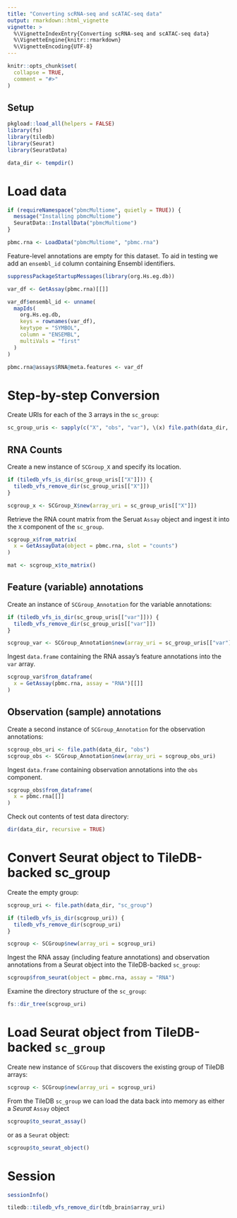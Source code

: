 ```yaml
---
title: "Converting scRNA-seq and scATAC-seq data"
output: rmarkdown::html_vignette
vignette: >
  %\VignetteIndexEntry{Converting scRNA-seq and scATAC-seq data}
  %\VignetteEngine{knitr::rmarkdown}
  %\VignetteEncoding{UTF-8}
---
```


```r
knitr::opts_chunk$set(
  collapse = TRUE,
  comment = "#>"
)
```

## Setup

```r
pkgload::load_all(helpers = FALSE)
library(fs)
library(tiledb)
library(Seurat)
library(SeuratData)

data_dir <- tempdir()
```

# Load data

```r
if (requireNamespace("pbmcMultiome", quietly = TRUE)) {
  message("Installing pbmcMultiome")
  SeuratData::InstallData("pbmcMultiome")
}
```

```r
pbmc.rna <- LoadData("pbmcMultiome", "pbmc.rna")
```

Feature-level annotations are empty for this dataset. To aid in testing we add an `ensembl_id` column containing Ensembl identifiers.

```r
suppressPackageStartupMessages(library(org.Hs.eg.db))

var_df <- GetAssay(pbmc.rna)[[]]

var_df$ensembl_id <- unname(
  mapIds(
    org.Hs.eg.db,
    keys = rownames(var_df),
    keytype = "SYMBOL",
    column = "ENSEMBL",
    multiVals = "first"
  )
)

pbmc.rna@assays$RNA@meta.features <- var_df
```

# Step-by-step Conversion

Create URIs for each of the 3 arrays in the `sc_group`:

```r
sc_group_uris <- sapply(c("X", "obs", "var"), \(x) file.path(data_dir, x))
```

## RNA Counts

Create a new instance of `SCGroup_X` and specify its location.

```r
if (tiledb_vfs_is_dir(sc_group_uris[["X"]])) {
  tiledb_vfs_remove_dir(sc_group_uris[["X"]])
}

scgroup_x <- SCGroup_X$new(array_uri = sc_group_uris[["X"]])
```

Retrieve the RNA count matrix from the Seruat `Assay` object and ingest it into the `X` component of the `sc_group`.

```r
scgroup_x$from_matrix(
  x = GetAssayData(object = pbmc.rna, slot = "counts")
)
```

```r
mat <- scgroup_x$to_matrix()
```

## Feature (variable) annotations

Create an instance of `SCGroup_Annotation` for the variable annotations:

```r
if (tiledb_vfs_is_dir(sc_group_uris[["var"]])) {
  tiledb_vfs_remove_dir(sc_group_uris[["var"]])
}

scgroup_var <- SCGroup_Annotation$new(array_uri = sc_group_uris[["var"]])
```

Ingest `data.frame` containing the RNA assay's feature annotations into the `var` array.

```r
scgroup_var$from_dataframe(
  x = GetAssay(pbmc.rna, assay = "RNA")[[]]
)
```


## Observation (sample) annotations

Create a second instance of `SCGroup_Annotation` for the observation annotations:

```r
scgroup_obs_uri <- file.path(data_dir, "obs")
scgroup_obs <- SCGroup_Annotation$new(array_uri = scgroup_obs_uri)
```

Ingest `data.frame` containing observation annotations into the `obs` component.

```r
scgroup_obs$from_dataframe(
  x = pbmc.rna[[]]
)
```

Check out contents of test data directory:

```r
dir(data_dir, recursive = TRUE)
```

# Convert Seurat object to TileDB-backed sc_group

Create the empty group:

```r
scgroup_uri <- file.path(data_dir, "sc_group")

if (tiledb_vfs_is_dir(scgroup_uri)) {
  tiledb_vfs_remove_dir(scgroup_uri)
}

scgroup <- SCGroup$new(array_uri = scgroup_uri)
```


Ingest the RNA assay (including feature annotations) and observation annotations from a Seurat object into the TileDB-backed `sc_group`:

```r
scgroup$from_seurat(object = pbmc.rna, assay = "RNA")
```

Examine the directory structure of the `sc_group`:

```r
fs::dir_tree(scgroup_uri)
```

# Load Seurat object from TileDB-backed `sc_group`

Create new instance of `SCGroup` that discovers the existing group of TileDB arrays:

```r
scgroup <- SCGroup$new(array_uri = scgroup_uri)
```

From the TileDB `sc_group` we can load the data back into memory as either a _Seurat_ `Assay` object

```r
scgroup$to_seurat_assay()
```

or as a `Seurat` object:

```r
scgroup$to_seurat_object()
```

# Session

```r
sessionInfo()
```

```r
tiledb::tiledb_vfs_remove_dir(tdb_brain$array_uri)
```

